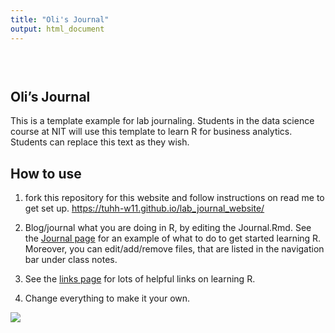 ```yaml
---
title: "Oli's Journal"
output: html_document
---
```


<div class="row" style="padding-top: 30px;">
<div class="col-sm-6">

# **Oli's Journal**

This is a template example for lab journaling. Students in the data science course at NIT will use this template to learn R for business analytics. Students can replace this text as they wish.

## How to use

1. fork this repository for this website and follow instructions on read me to get set up. [https://tuhh-w11.github.io/lab_journal_website/](https://tuhh-w11.github.io/lab_journal_website/)

2. Blog/journal what you are doing in R, by editing the Journal.Rmd. See the [Journal page](https://tuhh-w11.github.io/lab_journal_website/) for an example of what to do to get started learning R. Moreover, you can edit/add/remove files, that are listed in the navigation bar under class notes.

3. See the [links page](https://tuhh-w11.github.io/lab_journal_website//Links.html) for lots of helpful links on learning R.

4. Change everything to make it your own.

</div>
<div class="col-sm-6">

<a href = "https://tuhh-w11.github.io/data-science/">
![](images/logo_nit_facebook.png)
</a>
</div>

